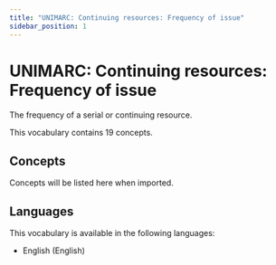 ```yaml
---
title: "UNIMARC: Continuing resources: Frequency of issue"
sidebar_position: 1
---
```


# UNIMARC: Continuing resources: Frequency of issue

The frequency of a  serial or continuing resource.

This vocabulary contains 19 concepts.

## Concepts

Concepts will be listed here when imported.

## Languages

This vocabulary is available in the following languages:
- English (English)
